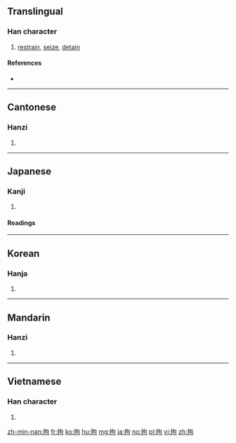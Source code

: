 ==Translingual==

===Han character===
{{Han char|rn=64|rad=手|as=05|sn=8|four=57020|canj=QPR|ids=⿰扌句}}

# [[restrain]], [[seize]], [[detain]]

====References====
* {{Han ref|kx=0426.050|dkj=11963|dj=0774.070|hdz=31856.010|uh=62D8|ud=25304|bh=A9EB|bd=43499}}

----

==Cantonese==

===Hanzi===
{{yue-hanzi|jyut=[[keoi1]]|y=keui1}}

# {{defn|lang=yue|sort=手05}}

----

==Japanese==

===Kanji===
{{ja-kanji|grade=c|rs=手05}}

# {{defn|lang=ja|sort=手05}}

====Readings====
{{ja-readings|goon=[[く]] (ku) {{non-joyo-reading}}|kanon=[[く]] (ku) {{non-joyo-reading}}, [[こう]] (kō)|kun=[[かかわる]] (kakawaru), [[こだわる]] (kodawaru), [[とどめる]] (todomeru), [[とらえる]] (toraeru)}}

----

==Korean==

===Hanja===
{{ko-hanja|hangeul=구|eumhun=|rv=gu|mr=ku|y=kwu}}

# {{defn|lang=ko|sort=手05}}

----

==Mandarin==

===Hanzi===
{{cmn-hanzi|pin=[[jū]] ([[ju1]]), [[gōu]] ([[gou1]])|wg=chü<sup>1</sup>, kou<sup>1</sup>}}

# {{defn|lang=cmn|sort=手05}}

----

==Vietnamese==

===Han character===
{{vi-hantu|câu|rs=手05}}

# {{defn|lang=vi|sort=手05}}

[[zh-min-nan:拘]]
[[fr:拘]]
[[ko:拘]]
[[hu:拘]]
[[mg:拘]]
[[ja:拘]]
[[no:拘]]
[[pl:拘]]
[[vi:拘]]
[[zh:拘]]